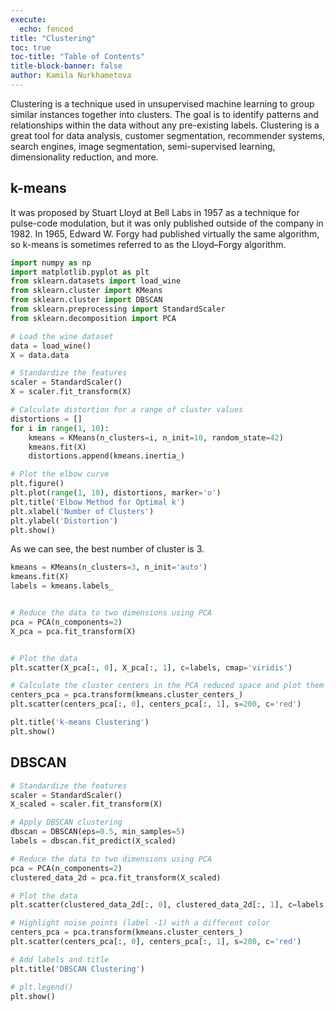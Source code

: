 ```yaml
---
execute:
  echo: fenced
title: "Clustering"
toc: true
toc-title: "Table of Contents"
title-block-banner: false
author: Kamila Nurkhametova
---
```


Clustering is a technique used in unsupervised machine learning to group similar instances together into clusters. The goal is to identify patterns and relationships within the data without any pre-existing labels. Clustering is a great tool for data analysis, customer segmentation, recommender systems, search engines, image segmentation, semi-supervised learning, dimensionality reduction, and more.


## k-means

It was proposed by Stuart Lloyd at Bell Labs in 1957 as a technique for pulse-code modulation, but it was only published outside of the company in 1982.⁠ In 1965, Edward W. Forgy had published virtually the same algorithm, so k-means is sometimes referred to as the Lloyd–Forgy algorithm.

```python
import numpy as np
import matplotlib.pyplot as plt
from sklearn.datasets import load_wine
from sklearn.cluster import KMeans
from sklearn.cluster import DBSCAN
from sklearn.preprocessing import StandardScaler
from sklearn.decomposition import PCA
```

```python

# Load the wine dataset
data = load_wine()
X = data.data

# Standardize the features
scaler = StandardScaler()
X = scaler.fit_transform(X)

# Calculate distortion for a range of cluster values
distortions = []
for i in range(1, 10):
    kmeans = KMeans(n_clusters=i, n_init=10, random_state=42)
    kmeans.fit(X)
    distortions.append(kmeans.inertia_)

# Plot the elbow curve
plt.figure()
plt.plot(range(1, 10), distortions, marker='o')
plt.title('Elbow Method for Optimal k')
plt.xlabel('Number of Clusters')
plt.ylabel('Distortion')
plt.show()

```

As we can see, the best number of cluster is 3.

```python

kmeans = KMeans(n_clusters=3, n_init='auto')
kmeans.fit(X)
labels = kmeans.labels_


# Reduce the data to two dimensions using PCA
pca = PCA(n_components=2)
X_pca = pca.fit_transform(X)


# Plot the data
plt.scatter(X_pca[:, 0], X_pca[:, 1], c=labels, cmap='viridis')

# Calculate the cluster centers in the PCA reduced space and plot them
centers_pca = pca.transform(kmeans.cluster_centers_)
plt.scatter(centers_pca[:, 0], centers_pca[:, 1], s=200, c='red')

plt.title('k-means Clustering')
plt.show()

```

## DBSCAN

```python

# Standardize the features
scaler = StandardScaler()
X_scaled = scaler.fit_transform(X)

# Apply DBSCAN clustering
dbscan = DBSCAN(eps=0.5, min_samples=5)
labels = dbscan.fit_predict(X_scaled)

# Reduce the data to two dimensions using PCA
pca = PCA(n_components=2)
clustered_data_2d = pca.fit_transform(X_scaled)

# Plot the data
plt.scatter(clustered_data_2d[:, 0], clustered_data_2d[:, 1], c=labels, cmap='viridis')

# Highlight noise points (label -1) with a different color
centers_pca = pca.transform(kmeans.cluster_centers_)
plt.scatter(centers_pca[:, 0], centers_pca[:, 1], s=200, c='red')

# Add labels and title
plt.title('DBSCAN Clustering')

# plt.legend()
plt.show()

```